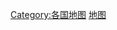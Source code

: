 {{Catnav|頁面分類|地理|地图}}
{{Catnav|頁面分類|各種主題的頁面分類|按國家分類|各國地理|中国地理}}
{{Commons category|Maps of China}}

[[Category:各国地图|Category:各国地图]]
[[Category:中国地理|地图]]